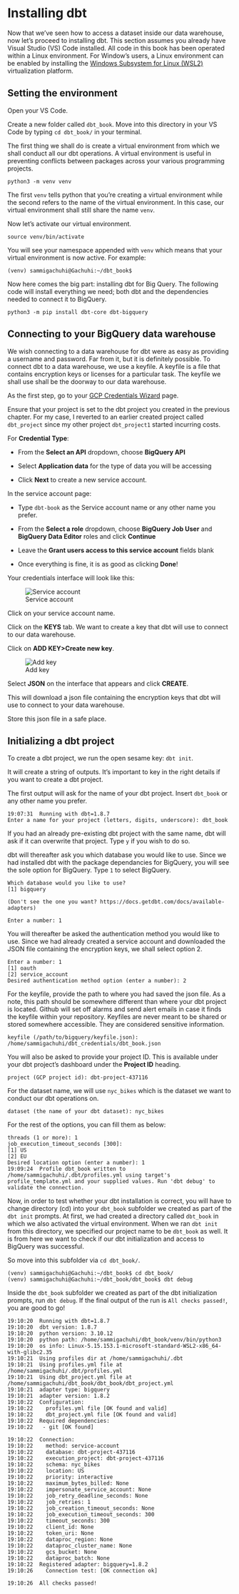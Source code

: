 # Installing dbt

Now that we've seen how to access a dataset inside our data warehouse, now let's proceed to installing dbt. This section assumes you already have Visual Studio (VS) Code installed. All code in this book has been operated within a Linux environment. For Window's users, a Linux environment can be enabled by installing the [Windows Subsystem for Linux (WSL2)](https://www.freecodecamp.org/news/how-to-install-wsl2-windows-subsystem-for-linux-2-on-windows-10/) virtualization platform. 

## Setting the environment

Open your VS Code. 

Create a new folder called `dbt_book`. Move into this directory in your VS Code by typing `cd dbt_book/` in your terminal.

The first thing we shall do is create a virtual environment from which we shall conduct all our dbt operations. A virtual environment is useful in preventing conflicts between packages across your various programming projects. 

```
python3 -m venv venv
```

The first `venv` tells python that you're creating a virtual environment while the second refers to the name of the virtual environment. In this case, our virtual environment shall still share the name `venv`. 

Now let's activate our virtual environment.

```
source venv/bin/activate

```

You will see your namespace appended with `venv` which means that your virtual environment is now active. For example:

```
(venv) sammigachuhi@Gachuhi:~/dbt_book$ 
```

Now here comes the big part: installing dbt for Big Query. The following code will install everything we need; both dbt and the dependencies needed to connect it to BigQuery.

```
python3 -m pip install dbt-core dbt-bigquery

```

## Connecting to your BigQuery data warehouse

We wish connecting to a data warehouse for dbt were as easy as providing a username and password. Far from it, but it is definitely possible. To connect dbt to a data warehouse, we use a keyfile. A keyfile is a file that contains encryption keys or licenses for a particular task. The keyfile we shall use shall be the doorway to our data warehouse. 


As the first step, go to your [GCP Credentials Wizard](https://console.cloud.google.com/apis/credentials/wizard) page. 

Ensure that your project is set to the dbt project you created in the previous chapter. For my case, I reverted to an earlier created project called `dbt_project` since my other project `dbt_project1` started incurring costs. 

For **Credential Type**:

* From the **Select an API** dropdown, choose **BigQuery API**

* Select **Application data** for the type of data you will be accessing

* Click **Next** to create a new service account.

In the service account page:

* Type `dbt-book` as the Service account name or any other name you prefer.

* From the **Select a role** dropdown, choose **BigQuery Job User** and **BigQuery Data Editor** roles and click **Continue**

* Leave the **Grant users access to this service account** fields blank

* Once everything is fine, it is as good as clicking **Done**!

Your credentials interface will look like this:

![Service account](./images/service-account.png)


Click on your service account name. 


Click on the **KEYS** tab. We want to create a key that dbt will use to connect to our data warehouse. 

Click on **ADD KEY>Create new key**. 

![Add key](./images/add-key.png)


Select **JSON** on the interface that appears and click **CREATE**. 

This will download a json file containing the encryption keys that dbt will use to connect to your data warehouse. 

Store this json file in a safe place. 


## Initializing a dbt project

To create a dbt project, we run the open sesame key: `dbt init`.

It will create a string of outputs. It's important to key in the right details if you want to create a dbt project. 

The first output will ask for the name of your dbt project. Insert `dbt_book` or any other name you prefer. 

```
19:07:31  Running with dbt=1.8.7
Enter a name for your project (letters, digits, underscore): dbt_book
```

If you had an already pre-existing dbt project with the same name, dbt will ask if it can overwrite that project. Type `y` if you wish to do so. 

dbt will thereafter ask you which database you would like to use. Since we had installed dbt with the package dependancies for BigQuery, you will see the sole option for BigQuery. Type `1` to select BigQuery.

```
Which database would you like to use?
[1] bigquery

(Don't see the one you want? https://docs.getdbt.com/docs/available-adapters)

Enter a number: 1
```

You will thereafter be asked the authentication method you would like to use. Since we had already created a service account and downloaded the JSON file containing the encryption keys, we shall select option 2.

```
Enter a number: 1
[1] oauth
[2] service_account
Desired authentication method option (enter a number): 2
```

For the keyfile, provide the path to where you had saved the json file. As a note, this path should be somewhere different than where your dbt project is located. Github will set off alarms and send alert emails in case it finds the keyfile within your repository. Keyfiles are never meant to be shared or stored somewhere accessible. They are considered sensitive information.

```
keyfile (/path/to/bigquery/keyfile.json): /home/sammigachuhi/dbt_credentials/dbt_book.json
```

You will also be asked to provide your project ID. This is available under your dbt project's dashboard under the **Project ID** heading.

```
project (GCP project id): dbt-project-437116
```

For the dataset name, we will use `nyc_bikes` which is the dataset we want to conduct our dbt operations on.

```
dataset (the name of your dbt dataset): nyc_bikes
```

For the rest of the options, you can fill them as below:

```
threads (1 or more): 1
job_execution_timeout_seconds [300]: 
[1] US
[2] EU
Desired location option (enter a number): 1
19:09:24  Profile dbt_book written to /home/sammigachuhi/.dbt/profiles.yml using target's profile_template.yml and your supplied values. Run 'dbt debug' to validate the connection.
```

Now, in order to test whether your dbt installation is correct, you will have to change directory (cd) into your `dbt_book` subfolder we created as part of the `dbt init` prompts. At first, we had created a directory called `dbt_book` in which we also activated the virtual environment. When we ran `dbt init` from this directory, we specified our project name to be `dbt_book` as well. It is from here we want to check if our dbt initialization and access to BigQuery was successful.

So move into this subfolder via `cd dbt_book/`.

```
(venv) sammigachuhi@Gachuhi:~/dbt_book$ cd dbt_book/
(venv) sammigachuhi@Gachuhi:~/dbt_book/dbt_book$ dbt debug
```
Inside the `dbt_book` subfolder we created as part of the dbt initialization prompts, run `dbt debug`. If the final output of the run is `All checks passed!`, you are good to go!

```
19:10:20  Running with dbt=1.8.7
19:10:20  dbt version: 1.8.7
19:10:20  python version: 3.10.12
19:10:20  python path: /home/sammigachuhi/dbt_book/venv/bin/python3
19:10:20  os info: Linux-5.15.153.1-microsoft-standard-WSL2-x86_64-with-glibc2.35
19:10:21  Using profiles dir at /home/sammigachuhi/.dbt
19:10:21  Using profiles.yml file at /home/sammigachuhi/.dbt/profiles.yml
19:10:21  Using dbt_project.yml file at /home/sammigachuhi/dbt_book/dbt_book/dbt_project.yml
19:10:21  adapter type: bigquery
19:10:21  adapter version: 1.8.2
19:10:22  Configuration:
19:10:22    profiles.yml file [OK found and valid]
19:10:22    dbt_project.yml file [OK found and valid]
19:10:22  Required dependencies:
19:10:22   - git [OK found]

19:10:22  Connection:
19:10:22    method: service-account
19:10:22    database: dbt-project-437116
19:10:22    execution_project: dbt-project-437116
19:10:22    schema: nyc_bikes
19:10:22    location: US
19:10:22    priority: interactive
19:10:22    maximum_bytes_billed: None
19:10:22    impersonate_service_account: None
19:10:22    job_retry_deadline_seconds: None
19:10:22    job_retries: 1
19:10:22    job_creation_timeout_seconds: None
19:10:22    job_execution_timeout_seconds: 300
19:10:22    timeout_seconds: 300
19:10:22    client_id: None
19:10:22    token_uri: None
19:10:22    dataproc_region: None
19:10:22    dataproc_cluster_name: None
19:10:22    gcs_bucket: None
19:10:22    dataproc_batch: None
19:10:22  Registered adapter: bigquery=1.8.2
19:10:26    Connection test: [OK connection ok]

19:10:26  All checks passed!


```





